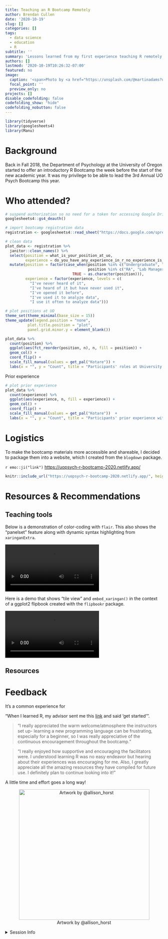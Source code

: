 ```yaml
---
title: Teaching an R Bootcamp Remotely
author: Brendan Cullen
date: '2020-10-19'
slug: []
categories: []
tags:
  - data science
  - education
  - R
subtitle: ''
summary: 'Lessons learned from my first experience teaching R remotely and a collection of resources & tools I found really useful'
authors: []
lastmod: '2020-10-19T10:26:32-07:00'
featured: no
image:
  caption: '<span>Photo by <a href="https://unsplash.com/@martinadams?utm_source=unsplash&amp;utm_medium=referral&amp;utm_content=creditCopyText">Martin Adams</a> on <a href="https://unsplash.com/s/photos/sky?utm_source=unsplash&amp;utm_medium=referral&amp;utm_content=creditCopyText">Unsplash</a></span>'
  focal_point: ''
  preview_only: no
projects: []
disable_codefolding: false
codefolding_show: "hide"
codefolding_nobutton: false
---
```


```r
library(tidyverse)
library(googlesheets4)
library(Manu)
```

# Background

Back in Fall 2018, the Department of Psychology at the University of Oregon started to offer an introductory R Bootcamp the week before the start of the new academic year. It was my privilege to be able to lead the 3rd Annual UO Psych Bootcamp this year.

# Who attended?

```r
# suspend authorization so no need for a token for accessing Google Drive data
googlesheets4::gs4_deauth()

# import bootcamp registration data 
registration <- googlesheets4::read_sheet("https://docs.google.com/spreadsheets/d/1wcGdQU7Vkg3XLvu0mArQx_gcSt0xHztbXmAmnj_tqmE/edit?usp=sharing")

# clean data
plot_data <- registration %>% 
  janitor::clean_names() %>% 
  select(position = what_is_your_position_at_uo,
         experience = do_you_have_any_experience_in_r_no_experience_is_required) %>%
  mutate(position = factor(case_when(position %in% c("Undergraduate", "Undergraduate student") ~ "Undergrad Student", 
                                     position %in% c("RA", "Lab Manager", "Data Analyst") ~ "Research Staff",
                              TRUE ~ as.character(position))),
         experience = factor(experience, levels = c(
           "I've never heard of it",
           "I've heard of it but have never used it",
           "I've opened it before",
           "I've used it to analyze data",
           "I use it often to analyze data")))

# plot positions at UO
theme_set(theme_minimal(base_size = 15)) 
theme_update(legend.position = "none", 
          plot.title.position = "plot",
          panel.grid.minor.y = element_blank())

plot_data %>% 
  count(position) %>% 
  ggplot(aes(fct_reorder(position, n), n, fill = position)) + 
  geom_col() +
  coord_flip() + 
  scale_fill_manual(values = get_pal("Kotare")) + 
  labs(x = "", y = "Count", title = "Participants' roles at University of Oregon")
```

Prior experience

```r
# plot prior experience 
plot_data %>% 
  count(experience) %>% 
  ggplot(aes(experience, n, fill = experience)) + 
  geom_col() +
  coord_flip() + 
  scale_fill_manual(values = get_pal("Kotare"))  + 
  labs(x = "", y = "Count", title = "Participants' prior experience with R")
```

# Logistics

To make the bootcamp materials more accessible and shareable, I decided to package them into a website, which I created from the `blogdown` package.

`r emo::ji("link")` <https://uopsych-r-bootcamp-2020.netlify.app/>

```r
knitr::include_url("https://uopsych-r-bootcamp-2020.netlify.app/", height = "500px")
```

# Resources & Recommendations

## Teaching tools

Below is a demonstration of color-coding with `flair`. This also shows the "panelset" feature along with dynamic syntax highlighting from `xaringanExtra`.

![](xaringan_demo1.mov)

Here is a demo that shows "tile view" and `embed_xaringan()` in the context of a ggplot2 flipbook created with the `flipbookr` package.

![](xaringan_demo.mp4)

## Resources

# Feedback

It's a common experience for

"When I learned R, my advisor sent me this [link](https://cran.r-project.org/bin/macosx/) and said 'get started'".

> "I really appreciated the warm welcome/atmosphere the instructors set up- learning a new programming language can be frustrating, especially for a beginner, so I was really appreciative of the continuous encouragement throughout the bootcamp."

> "I really enjoyed how supportive and encouraging the facilitators were. I understood learning R was no easy endeavor but hearing about their experiences was encouraging for me. Also, I greatly appreciate all the amazing resources they have compiled for future use. I definitely plan to continue looking into it!"

A little time and effort goes a long way!

<center>
![Artwork by @allison_horst](time_effort.gif){width="417"}
</center>

<details><summary>Session Info</summary>
```r
sessioninfo::session_info()
```
</details>